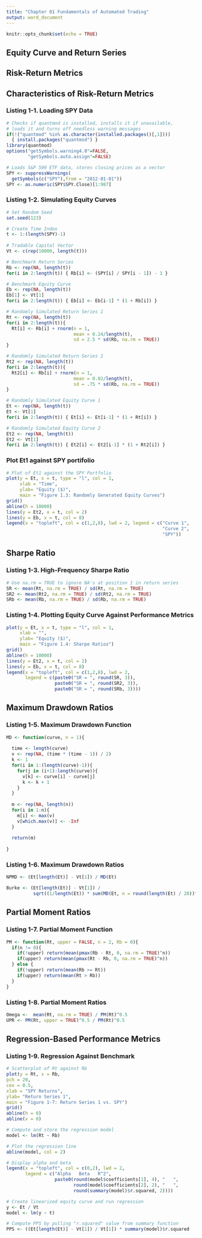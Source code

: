 ---
title: "Chapter 01 Fundamentals of Automated Trading"
output: word_document
---

```{r setup, include=FALSE}
knitr::opts_chunk$set(echo = TRUE)
```

## Equity Curve and Return Series
## Risk-Return Metrics
## Characteristics of Risk-Return Metrics
### Listing 1-1. Loading SPY Data
```{r}
# Checks if quantmod is installed, installs it if unavailable,
# loads it and turns off needless warning messages
if(!("quantmod" %in% as.character(installed.packages()[,1])))
  { install.packages("quantmod") } 
library(quantmod)
options("getSymbols.warning4.0"=FALSE, 
        "getSymbols.auto.assign"=FALSE)

# Loads S&P 500 ETF data, stores closing prices as a vector
SPY <- suppressWarnings(
  getSymbols(c("SPY"),from = "2012-01-01"))
SPY <- as.numeric(SPY$SPY.Close)[1:987]
```
### Listing 1-2. Simulating Equity Curves
```{r}
# Set Random Seed
set.seed(123)

# Create Time Index
t <- 1:(length(SPY)-1)
 
# Tradable Capital Vector
Vt <- c(rep(10000, length(t)))

# Benchmark Return Series
Rb <- rep(NA, length(t))
for(i in 2:length(t)) { Rb[i] <- (SPY[i] / SPY[i - 1]) - 1 }

# Benchmark Equity Curve
Eb <- rep(NA, length(t))
Eb[1] <- Vt[1]
for(i in 2:length(t)) { Eb[i] <- Eb[i-1] * (1 + Rb[i]) }

# Randomly Simulated Return Series 1
Rt <- rep(NA, length(t))
for(i in 2:length(t)){
  Rt[i] <- Rb[i] + rnorm(n = 1,
                         mean = 0.24/length(t),
                         sd = 2.5 * sd(Rb, na.rm = TRUE))
} 

# Randomly Simulated Return Series 2
Rt2 <- rep(NA, length(t))
for(i in 2:length(t)){
  Rt2[i] <- Rb[i] + rnorm(n = 1,
                         mean = 0.02/length(t),
                         sd = .75 * sd(Rb, na.rm = TRUE))
} 

# Randomly Simulated Equity Curve 1
Et <- rep(NA, length(t))
Et <- Vt[1]
for(i in 2:length(t)) { Et[i] <- Et[i-1] * (1 + Rt[i]) }

# Randomly Simulated Equity Curve 2
Et2 <- rep(NA, length(t))
Et2 <- Vt[1]
for(i in 2:length(t)) { Et2[i] <- Et2[i-1] * (1 + Rt2[i]) }
```

### Plot Et1 against SPY portifolio
```{r}
# Plot of Et1 against the SPY Portfolio
plot(y = Et, x = t, type = "l", col = 1,
     xlab = "Time",
     ylab= "Equity ($)",
     main = "Figure 1.3: Randomly Generated Equity Curves")
grid()
abline(h = 10000)
lines(y = Et2, x = t, col = 2)
lines(y = Eb, x = t, col = 8)
legend(x = "topleft", col = c(1,2,8), lwd = 2, legend = c("Curve 1",
                                                          "Curve 2",
                                                          "SPY"))
```

## Sharpe Ratio
### Listing 1-3. High-Frequency Sharpe Ratio
```{r}
# Use na.rm = TRUE to ignore NA's at position 1 in return series
SR <- mean(Rt, na.rm = TRUE) / sd(Rt, na.rm = TRUE)
SR2 <- mean(Rt2, na.rm = TRUE) / sd(Rt2, na.rm = TRUE) 
SRb <- mean(Rb, na.rm = TRUE) / sd(Rb, na.rm = TRUE)
```
### Listing 1-4. Plotting Equity Curve Against Performance Metrics
```{r}
plot(y = Et, x = t, type = "l", col = 1,
     xlab = "",
     ylab= "Equity ($)",
     main = "Figure 1.4: Sharpe Ratios")
grid()  
abline(h = 10000)
lines(y = Et2, x = t, col = 2)
lines(y = Eb, x = t, col = 8)
legend(x = "topleft", col = c(1,2,8), lwd = 2,
       legend = c(paste0("SR = ", round(SR, 3)),
                  paste0("SR = ", round(SR2, 3)),
                  paste0("SR = ", round(SRb, 3))))
```

## Maximum Drawdown Ratios
### Listing 1-5. Maximum Drawdown Function
```{r}
MD <- function(curve, n = 1){
  
  time <- length(curve) 
  v <- rep(NA, (time * (time - 1)) / 2)
  k <- 1
  for(i in 1:(length(curve)-1)){
    for(j in (i+1):length(curve)){
      v[k] <- curve[i] - curve[j]
      k <- k + 1
    }
  }
  
  m <- rep(NA, length(n))
  for(i in 1:n){
    m[i] <- max(v)
    v[which.max(v)] <- -Inf
  }
  
  return(m)
  
}
```
### Listing 1-6. Maximum Drawdown Ratios
```{r}
NPMD <- (Et[length(Et)] - Vt[1]) / MD(Et)

Burke <- (Et[length(Et)] - Vt[1]) /
          sqrt((1/length(Et)) * sum(MD(Et, n = round(length(Et) / 20))^2))
```
## Partial Moment Ratios
### Listing 1-7. Partial Moment Function
```{r}
PM <- function(Rt, upper = FALSE, n = 2, Rb = 0){
  if(n != 0){
    if(!upper) return(mean(pmax(Rb - Rt, 0, na.rm = TRUE)^n))
    if(upper) return(mean(pmax(Rt - Rb, 0, na.rm = TRUE)^n))
  } else {
    if(!upper) return(mean(Rb >= Rt))
    if(upper) return(mean(Rt > Rb))
  }
}
```
### Listing 1-8. Partial Moment Ratios
```{r}
Omega <-  mean(Rt, na.rm = TRUE) / PM(Rt)^0.5
UPR <- PM(Rt, upper = TRUE)^0.5 / PM(Rt)^0.5
```
## Regression-Based Performance Metrics
### Listing 1-9. Regression Against Benchmark
```{r}
# Scatterplot of Rt against Rb
plot(y = Rt, x = Rb,
pch = 20,
cex = 0.5,
xlab = "SPY Returns",
ylab= "Return Series 1",
main = "Figure 1-7: Return Series 1 vs. SPY")
grid()
abline(h = 0)
abline(v = 0)

# Compute and store the regression model
model <- lm(Rt ~ Rb)

# Plot the regression line
abline(model, col = 2)

# Display alpha and beta
legend(x = "topleft", col = c(0,2), lwd = 2,
       legend = c("Alpha   Beta   R^2",
                  paste0(round(model$coefficients[1], 4), "   ",
                         round(model$coefficients[2], 2), "   ",
                         round(summary(model)$r.squared, 2))))
```

```{r}
# Create linearized equity curve and run regression
y <- Et / Vt
model <- lm(y ~ t)

# Compute PPS by pulling "r.squared" value from summary function
PPS <- ((Et[length(Et)] - Vt[1]) / Vt[1]) * summary(model)$r.squared
```

